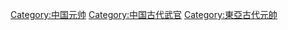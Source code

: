 [[Category:中国元帅|Category:中国元帅]]
[[Category:中国古代武官|Category:中国古代武官]]
[[Category:東亞古代元帥|Category:東亞古代元帥]]